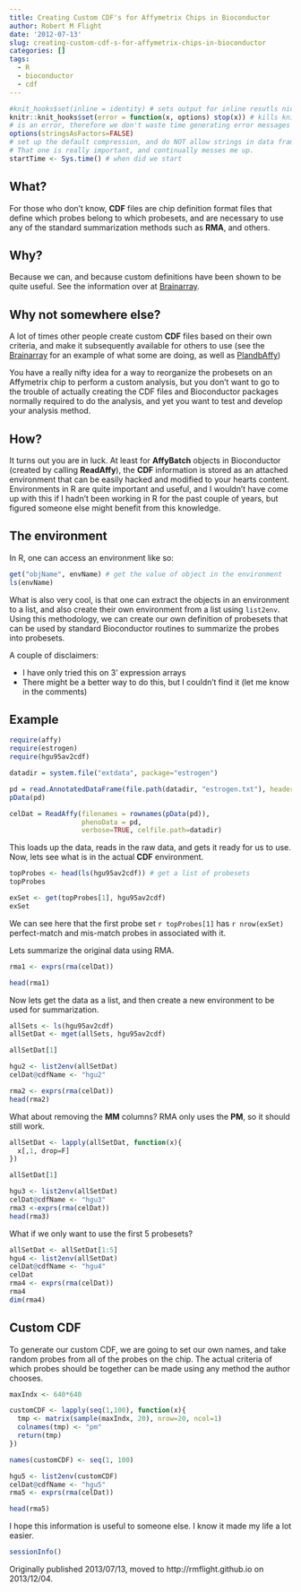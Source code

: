 ```yaml
---
title: Creating Custom CDF's for Affymetrix Chips in Bioconductor
author: Robert M Flight
date: '2012-07-13'
slug: creating-custom-cdf-s-for-affymetrix-chips-in-bioconductor
categories: []
tags:
  - R
  - bioconductor
  - cdf
---
```



```r
#knit_hooks$set(inline = identity) # sets output for inline resutls nicely
knitr::knit_hooks$set(error = function(x, options) stop(x)) # kills knitr if there
# is an error, therefore we don't waste time generating error messages
options(stringsAsFactors=FALSE) 
# set up the default compression, and do NOT allow strings in data frames to become factors.
# That one is really important, and continually messes me up.
startTime <- Sys.time() # when did we start
```

## What?

For those who don't know, **CDF** files are chip definition format files that define which probes belong to which probesets, and are necessary to use any of the standard summarization methods such as **RMA**, and others.

## Why?

Because we can, and because custom definitions have been shown to be quite useful. See the information over at [Brainarray][linkBrain].

## Why not somewhere else?

A lot of times other people create custom **CDF** files based on their own criteria, and make it subsequently available for others to use (see the [Brainarray][linkBrain] for an example of what some are doing, as well as [PlandbAffy][linkplandb]) 


You have a really nifty idea for a way to reorganize the probesets on an Affymetrix chip to perform a custom analysis, but you don't want to go to the trouble of actually creating the CDF files and Bioconductor packages normally required to do the analysis, and yet you want to test and develop your analysis method.

## How?

It turns out you are in luck. At least for **AffyBatch** objects in Bioconductor (created by calling **ReadAffy**), the **CDF** information is stored as an attached environment that can be easily hacked and modified to your hearts content. Environments in R are quite important and useful, and I wouldn't have come up with this if I hadn't been working in R for the past couple of years, but figured someone else might benefit from this knowledge.

## The environment

In R, one can access an environment like so:

```r
get("objName", envName) # get the value of object in the environment
ls(envName)
```

What is also very cool, is that one can extract the objects in an environment to a list, and also create their own environment from a list using `list2env`. Using this methodology, we can create our own definition of probesets that can be used by standard Bioconductor routines to summarize the probes into probesets.

A couple of disclaimers:  

* I have only tried this on 3' expression arrays
* There might be a better way to do this, but I couldn't find it (let me know in the comments)

## Example

```r
require(affy)
require(estrogen)
require(hgu95av2cdf)

datadir = system.file("extdata", package="estrogen")

pd = read.AnnotatedDataFrame(file.path(datadir, "estrogen.txt"), header=TRUE, sep="", row.names=1)
pData(pd)

celDat = ReadAffy(filenames = rownames(pData(pd)), 
                  phenoData = pd,
                  verbose=TRUE, celfile.path=datadir)
```

This loads up the data, reads in the raw data, and gets it ready for us to use. Now, lets see what is in the actual **CDF** environment.

```r
topProbes <- head(ls(hgu95av2cdf)) # get a list of probesets
topProbes

exSet <- get(topProbes[1], hgu95av2cdf)
exSet
```

We can see here that the first probe set `r topProbes[1]` has `r nrow(exSet)` perfect-match and mis-match probes in associated with it. 

Lets summarize the original data using RMA.

```r
rma1 <- exprs(rma(celDat))

head(rma1)
```

Now lets get the data as a list, and then create a new environment to be used for summarization.

```r
allSets <- ls(hgu95av2cdf)
allSetDat <- mget(allSets, hgu95av2cdf)

allSetDat[1]

hgu2 <- list2env(allSetDat)
celDat@cdfName <- "hgu2"

rma2 <- exprs(rma(celDat))
head(rma2)
```

What about removing the **MM** columns? RMA only uses the **PM**, so it should still work.

```r
allSetDat <- lapply(allSetDat, function(x){
  x[,1, drop=F]
})

allSetDat[1]

hgu3 <- list2env(allSetDat)
celDat@cdfName <- "hgu3"
rma3 <-exprs(rma(celDat))
head(rma3)
```

What if we only want to use the first 5 probesets?

```r
allSetDat <- allSetDat[1:5]
hgu4 <- list2env(allSetDat)
celDat@cdfName <- "hgu4"
celDat
rma4 <- exprs(rma(celDat))
rma4
dim(rma4)
```

## Custom CDF

To generate our custom CDF, we are going to set our own names, and take random probes from all of the probes on the chip. The actual criteria of which probes should be together can be made using any method the author chooses.

```r
maxIndx <- 640*640

customCDF <- lapply(seq(1,100), function(x){
  tmp <- matrix(sample(maxIndx, 20), nrow=20, ncol=1)
  colnames(tmp) <- "pm"
  return(tmp)
})

names(customCDF) <- seq(1, 100)

hgu5 <- list2env(customCDF)
celDat@cdfName <- "hgu5"
rma5 <- exprs(rma(celDat))

head(rma5)
```

I hope this information is useful to someone else. I know it made my life a lot easier.

```r
sessionInfo()
```

Originally published 2013/07/13, moved to http://rmflight.github.io on 2013/12/04.

[linkBrain]: http://brainarray.mbni.med.umich.edu/brainarray/Database/CustomCDF/cdfreadme.htm
[linkplandb]: http://affymetrix2.bioinf.fbb.msu.ru/
